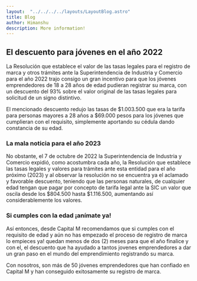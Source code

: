 ```yaml
---
layout:  "../../../../layouts/LayoutBlog.astro"
title: Blog
author: Himanshu
description: More information!
---
```

## **El descuento para jóvenes en el año 2022**

La Resolución que establece el valor de las tasas legales para el registro de marca y otros trámites ante la Superintendencia de Industria y Comercio para el año 2022 trajo consigo un gran incentivo para que los jóvenes emprendedores de 18 a 28 años de edad pudieran registrar su marca, con un descuento del 93% sobre el valor original de las tasas legales para solicitud de un signo distintivo. 

El mencionado descuento redujo las tasas de $1.003.500 que era la tarifa para personas mayores a 28 años a $69.000 pesos para los jóvenes que cumplieran con el requisito, simplemente aportando su cédula dando constancia de su edad. 

### La mala noticia para el año 2023

No obstante, el 7 de octubre de 2022 la Superintendencia de Industria y Comercio expidió, como acostumbra cada año, la Resolución que establece las tasas legales y valores para trámites ante esta entidad para el año próximo (2023) y al observar la resolución no se encuentra ya el aclamado y favorable descuento, teniendo que las personas naturales, de cualquier edad tengan que pagar por concepto de tarifa legal ante la SIC un valor que oscila desde los $804.500 hasta $1.116.500, aumentando así considerablemente los valores. 

### Si cumples con la edad ¡anímate ya!
Así entonces, desde Capital M recomendamos que si cumples con el requisito de edad y aún no has empezado el proceso de registro de marca lo empieces ya! quedan menos de dos (2) meses para que el año finalice y con el, el descuento que ha ayudado a tantos jovenes emprendedores a dar un gran paso en el mundo del emprendimiento registrando su marca. 

Con nosotros, son más de 50 jóvenes emprendedores que han confiado en Capital M y han conseguido exitosamente su registro de marca. 